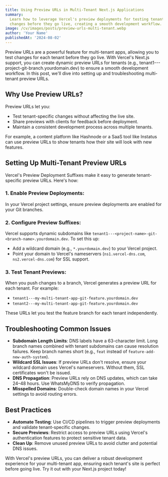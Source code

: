 ```yaml
---
title: Using Preview URLs in Multi-Tenant Next.js Applications
summary:
  Learn how to leverage Vercel's preview deployments for testing tenant-specific
  changes before they go live, creating a smooth development workflow.
image: /cv/images/posts/preview-urls-multi-tenant.webp
author: 'Your Name'
publishedAt: '2024-08-02'
---
```


Preview URLs are a powerful feature for multi-tenant apps, allowing you to test
changes for each tenant before they go live. With Vercel's Next.js support, you
can create dynamic preview URLs for tenants (e.g.,
tenant1---project-git-branch.yourdomain.dev) to ensure a smooth development
workflow. In this post, we'll dive into setting up and troubleshooting
multi-tenant preview URLs.

## Why Use Preview URLs?

Preview URLs let you:

- Test tenant-specific changes without affecting the live site.
- Share previews with clients for feedback before deployment.
- Maintain a consistent development process across multiple tenants.

For example, a content platform like Hashnode or a SaaS tool like Instatus can
use preview URLs to show tenants how their site will look with new features.

## Setting Up Multi-Tenant Preview URLs

Vercel's Preview Deployment Suffixes make it easy to generate tenant-specific
preview URLs. Here's how:

### 1. Enable Preview Deployments:

In your Vercel project settings, ensure preview deployments are enabled for your
Git branches.

### 2. Configure Preview Suffixes:

Vercel supports dynamic subdomains like
`tenant1---<project-name>-git-<branch-name>.yourdomain.dev`. To set this up:

- Add a wildcard domain (e.g., `*.yourdomain.dev`) to your Vercel project.
- Point your domain to Vercel's nameservers (`ns1.vercel-dns.com`,
  `ns2.vercel-dns.com`) for SSL support.

### 3. Test Tenant Previews:

When you push changes to a branch, Vercel generates a preview URL for each
tenant. For example:

- `tenant1---my-multi-tenant-app-git-feature.yourdomain.dev`
- `tenant2---my-multi-tenant-app-git-feature.yourdomain.dev`

These URLs let you test the feature branch for each tenant independently.

## Troubleshooting Common Issues

- **Subdomain Length Limits**: DNS labels have a 63-character limit. Long branch
  names combined with tenant subdomains can cause resolution failures. Keep
  branch names short (e.g., `feat` instead of `feature-add-new-auth-system`).
- **Wildcard SSL Issues**: If preview URLs don't resolve, ensure your wildcard
  domain uses Vercel's nameservers. Without them, SSL certificates won't be
  issued.
- **DNS Propagation**: Preview URLs rely on DNS updates, which can take 24–48
  hours. Use WhatsMyDNS to verify propagation.
- **Misspelled Domains**: Double-check domain names in your Vercel settings to
  avoid routing errors.

## Best Practices

- **Automate Testing**: Use CI/CD pipelines to trigger preview deployments and
  validate tenant-specific changes.
- **Secure Previews**: Restrict access to preview URLs using Vercel's
  authentication features to protect sensitive tenant data.
- **Clean Up**: Remove unused preview URLs to avoid clutter and potential DNS
  issues.

With Vercel's preview URLs, you can deliver a robust development experience for
your multi-tenant app, ensuring each tenant's site is perfect before going live.
Try it out with your Next.js project today!
